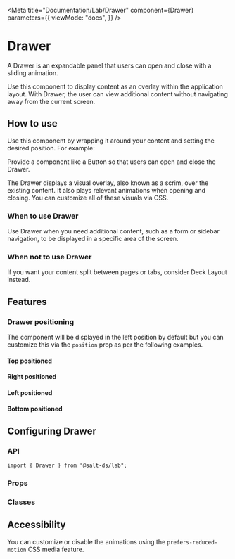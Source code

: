 
<Meta
  title="Documentation/Lab/Drawer"
  component={Drawer}
  parameters={{
    viewMode: "docs",
  }}
/>

# Drawer

A Drawer is an expandable panel that users can open and close with a sliding animation.

Use this component to display content as an overlay within the application layout. With Drawer, the user can view additional content without navigating away from the current screen.

## How to use

Use this component by wrapping it around your content and setting the desired position. For example:

<Canvas>
  <Story id="lab-drawer--default" inline={false} height="500px" />
</Canvas>

Provide a component like a Button so that users can open and close the Drawer.

The Drawer displays a visual overlay, also known as a scrim, over the existing content. It also plays relevant animations when opening and closing. You can customize all of these visuals via CSS.

### When to use Drawer

Use Drawer when you need additional content, such as a form or sidebar navigation, to be displayed in a specific area of the screen.

### When not to use Drawer

If you want your content split between pages or tabs, consider Deck Layout instead.

## Features

### Drawer positioning

The component will be displayed in the left position by default but you can customize this via the `position` prop as per the following examples.

#### Top positioned

<Canvas>
  <Story id="lab-drawer--top" inline={false} height="500px" />
</Canvas>

#### Right positioned

<Canvas>
  <Story id="lab-drawer--right" inline={false} height="500px" />
</Canvas>

#### Left positioned

<Canvas>
  <Story id="lab-drawer--default" inline={false} height="500px" />
</Canvas>

#### Bottom positioned

<Canvas>
  <Story id="lab-drawer--bottom" inline={false} height="500px" />
</Canvas>

## Configuring Drawer

### API

```
import { Drawer } from "@salt-ds/lab";
```

### Props

<ArgsTable of={Drawer} />

### Classes

<CSSClassTable of={Drawer} />

## Accessibility

You can customize or disable the animations using the `prefers-reduced-motion` CSS media feature.

<Canvas>
  <Story id="lab-drawer--reduced-motion" inline={false} height="500px" />
</Canvas>

<HelpAndSupport />
